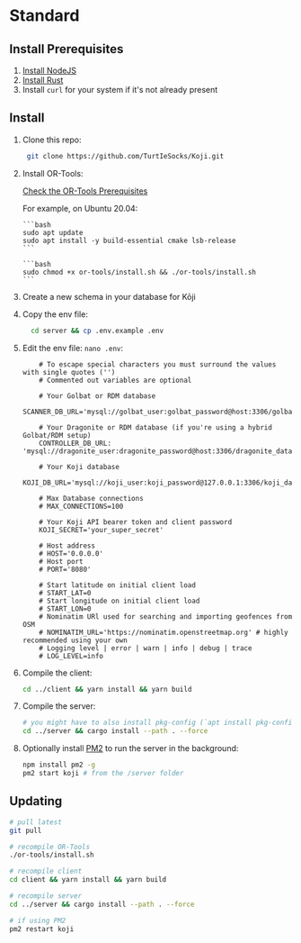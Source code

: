 
# Standard

## Install Prerequisites

1. [Install NodeJS](https://nodejs.dev/en/learn/how-to-install-nodejs/)
1. [Install Rust](https://www.rust-lang.org/tools/install)
1. Install `curl` for your system if it's not already present

## Install

1.  Clone this repo:

    ```bash
     git clone https://github.com/TurtIeSocks/Koji.git
    ```

1.  Install OR-Tools:

    <Callout type="warning" emoji="⚠️">

    [Check the OR-Tools Prerequisites](https://developers.google.com/optimization/install/cpp/binary_linux#prerequisites)

    For example, on Ubuntu 20.04:

        ```bash
        sudo apt update
        sudo apt install -y build-essential cmake lsb-release
        ```

    </Callout>

        ```bash
        sudo chmod +x or-tools/install.sh && ./or-tools/install.sh
        ```

1.  Create a new schema in your database for Kōji

1.  Copy the env file:

    ```bash
      cd server && cp .env.example .env
    ```

1.  Edit the env file: `nano .env`:

    ```
        # To escape special characters you must surround the values with single quotes ('')
        # Commented out variables are optional

        # Your Golbat or RDM database
        SCANNER_DB_URL='mysql://golbat_user:golbat_password@host:3306/golbat_database'

        # Your Dragonite or RDM database (if you're using a hybrid Golbat/RDM setup)
        CONTROLLER_DB_URL: 'mysql://dragonite_user:dragonite_password@host:3306/dragonite_database'

        # Your Koji database
        KOJI_DB_URL='mysql://koji_user:koji_password@127.0.0.1:3306/koji_database'

        # Max Database connections
        # MAX_CONNECTIONS=100

        # Your Koji API bearer token and client password
        KOJI_SECRET='your_super_secret'

        # Host address
        # HOST='0.0.0.0'
        # Host port
        # PORT='8080'

        # Start latitude on initial client load
        # START_LAT=0
        # Start longitude on initial client load
        # START_LON=0
        # Nominatim URl used for searching and importing geofences from OSM
        # NOMINATIM_URL='https://nominatim.openstreetmap.org' # highly recommended using your own
        # Logging level | error | warn | info | debug | trace
        # LOG_LEVEL=info
    ```

1.  Compile the client:

    ```bash
    cd ../client && yarn install && yarn build
    ```

1.  Compile the server:

    ```bash
    # you might have to also install pkg-config (`apt install pkg-config`)
    cd ../server && cargo install --path . --force
    ```

1.  Optionally install [PM2](https://pm2.keymetrics.io/) to run the server in the background:

    ```bash
    npm install pm2 -g
    pm2 start koji # from the /server folder
    ```

## Updating

```bash
# pull latest
git pull

# recompile OR-Tools
./or-tools/install.sh

# recompile client
cd client && yarn install && yarn build

# recompile server
cd ../server && cargo install --path . --force

# if using PM2
pm2 restart koji
```
